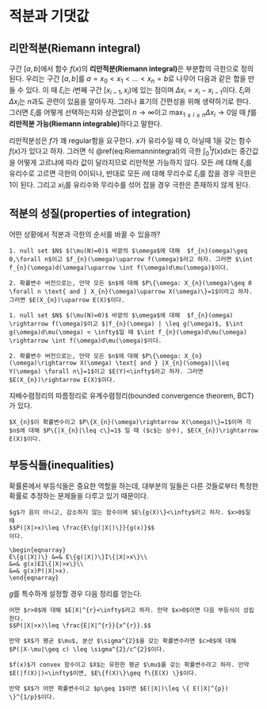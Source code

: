 # 적분과 기댓값 {#expectation}

## 리만적분(Riemann integral)

구간 $[a,b]$에서 함수 $f(x)$의 **리만적분(Riemann integral)**은 부분합의 극한으로 정의된다. 우리는 구간 $[a,b]$를 $a=x_{0}<x_{1}<\ldots <x_{n} =b$로 나무어 다음과 같은 합을 만들 수 있다.
\begin{equation}
\sum_{i=1}^{n}f(\xi_{i})\Delta x_{i}.
 (\#eq:Riemannintegral)
\end{equation}
이 때  $\xi_{i}$는 $i$번째 구간 $[x_{i-1},x_{i})$에 있는 점이며 $\Delta x_{i}=x_{i}-x_{i-1}$이다. $\xi_{i}$와 $\Delta x_{i}$는 $n$과도 관련이 있음을 알아두자. 그러나 표기의 간편성을 위해 생략하기로 한다. 그러면 $\xi_{i}$를 어떻게 선택하는지와 상관없이 $n\rightarrow\infty$이고 $\max_{1\leq i \leq n}\Delta x_{i} \rightarrow 0$일 때 $f$를 **리만적분 가능(Riemann integrable)**하다고 말한다.

리만적분성은 $f$가 꽤 regular함을 요구한다. $x$가 유리수일 때 0, 아닐때 1을 갖는 함수 $f(x)$가 있다고 하자. 그러면 식 \@ref(eq:Riemannintegral)의 극한 $\int_{0}^{1}f(x)dx$는 중간값을 어떻게 고르냐에 따라 값이 달라지므로 리만적분 가능하지 않다. 모든 $i$에 대해 $\xi_{i}$를 유리수로 고르면 극한의 0이되나, 반대로 모든 $i$에 대해 무리수로 $\xi_{i}$를 잡을 경우 극한은 1이 된다. 그리고 $xi_{i}$를 유리수와 무리수를 섞어 잡을 경우 극한은 존재하지 않게 된다.

## 적분의 성질(properties of integration)

어떤 상황에서 적분과 극한의 순서를 바꿀 수 있을까?

```theorem

1. null set $N$ $(\mu(N)=0)$ 바깥의 $\omega$에 대해  $f_{n}(omega)\geq 0,\forall n$이고 $f_{n}(\omega)\uparrow f(\omega)$라고 하자. 그러면 $\int f_{n}(\omega)d(\omega)\uparrow \int f(\omega)d\mu(\omega)$이다.

2. 확률변수 버전으로는, 만약 모든 $n$에 대해 $P\{\omega: X_{n}(\omega)\geq 0 \forall n \text{ and } X_{n}(\omega)\uparrow X(\omega)\}=1$이라고 하자. 그러면 $E(X_{n})\uparrow E(X)$이다.

```

```theorem

1. null set $N$ $(\mu(N)=0)$ 바깥의 $\omega$에 대해  $f_{n}(omega) \rightarrow f(\omega)$이고 $|f_{n}(\omega) | \leq g(\omega)$, $\int g(\omega)d\mu(\omega) < \infty$일 때 $\int f_{n}(\omega)d\mu(\omega) \rightarrow \int f(\omega)d\mu(\omega)$이다.

2. 확률변수 버전으로는, 만약 모든 $n$에 대해 $P\{\omega: X_{n}(\omega)\rightarrow X(\omega) \text{ and } |X_{n}(\omega)|\leq Y(\omega) \forall n\}=1$이고 $E(Y)<\infty$라고 하자. 그러면 $E(X_{n})\rightarrow E(X)$이다.

```

지배수렴정리의 따름정리로 유계수렴정리(bounded convergence theorem, BCT)가 있다.

```theorem
$X_{n}$이 확률변수이고 $P\{X_{n}(\omega)\rightarrow X(\omega)\}=1$이며 각 $n$에 대해 $P\{|X_{n}|\leq c\}=1$ 일 때 ($c$는 상수), $E(X_{n})\rightarrow E(X)$이다.

```



## 부등식들(inequalities)

확률론에서 부등식들은 중요한 역할을 하는데, 대부분의 일들은 다른 것들로부터 특정한 확률로 추정하는 문제들을 다루고 있기 때문이다.

```lemma
$g$가 음이 아니고, 감소하지 않는 함수이며 $E\{g(X)\}<\infty$라고 하자. $x>0$일 때
$$P(|X|>x)\leq \frac{E\{g(|X|)\}}{g(x)}$$
이다.

```

```proof
\begin{eqnarray}
E\{g(|X|)\} &=& E\{g(|X|)\}I\{|X|>x\}\\
&=& g(x)EI\{|X|>x\}\\
&=& g(x)P(|X|>x).
\end{eqnarray}

```

$g$를 특수하게 설정할 경우 다음 정리를 얻는다.

```theorem
어떤 $r>0$에 대해 $E|X|^{r}<\infty$라고 하자. 만약 $x>0$이면 다음 부등식이 성립한다.
$$P(|X|>x)\leq \frac{E|X|^{r}}{x^{r}}.$$

```

```corollary
만약 $X$가 평균 $\mu$, 분산 $\sigma^{2}$을 갖는 확률변수라면 $c>0$에 대해 $P(|X-\mu|\geq c) \leq \sigma^{2}/c^{2}$이다.

```

```theorem
$f(x)$가 convex 함수이고 $X$는 유한한 평균 $\mu$를 갖는 확률변수라고 하자. 만약 $E(|f(X)|)<\infty$이면, $E\{f(X)\}\geq f\{E(X) \}$이다.

```

```corollary
만약 $X$가 어떤 확률변수이고 $p\geq 1$이면 $E(|X|)\leq \{ E(|X|^{p}) \}^{1/p}$이다.

```




